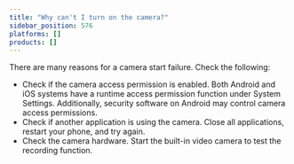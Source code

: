 ```yaml
---
title: "Why can't I turn on the camera?"
sidebar_position: 576
platforms: []
products: []
---
```



There are many reasons for a camera start failure. Check the following:

- Check if the camera access permission is enabled. Both Android and iOS systems have a runtime access permission function under System Settings. Additionally, security software on Android may control camera access permissions.
- Check if another application is using the camera. Close all applications, restart your phone, and try again.
- Check the camera hardware. Start the built-in video camera to test the recording function.
